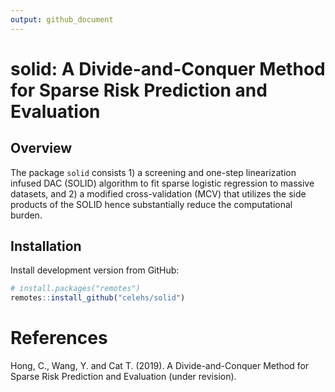 ```yaml
---
output: github_document
---
```


# solid: A Divide-and-Conquer Method for Sparse Risk Prediction and Evaluation

## Overview

The package `solid` consists 1) a screening and one-step linearization infused DAC (SOLID) algorithm to fit sparse logistic regression to massive datasets, and 2) a modified cross-validation (MCV) that utilizes the side products of the SOLID hence substantially reduce the computational burden.

## Installation

Install development version from GitHub:
 
```r
# install.packages("remotes")
remotes::install_github("celehs/solid")
```

# References

Hong, C., Wang, Y. and Cat T. (2019). A Divide-and-Conquer Method for Sparse Risk Prediction and Evaluation (under revision).
